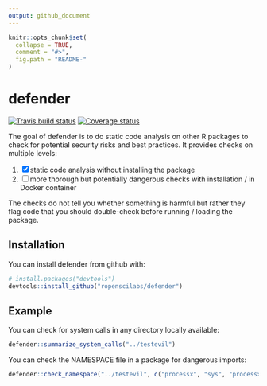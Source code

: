 ```yaml
---
output: github_document
---
```


<!-- README.md is generated from README.Rmd. Please edit that file -->

```r
knitr::opts_chunk$set(
  collapse = TRUE,
  comment = "#>",
  fig.path = "README-"
)
```

# defender

[![Travis build status](https://travis-ci.org/ropenscilabs/defender.svg?branch=master)](https://travis-ci.org/ropenscilabs/defender)
[![Coverage status](https://img.shields.io/codecov/c/github/ropenscilabs/defender/master.svg)](https://codecov.io/github/ropenscilabs/defender?branch=master)

The goal of defender is to do static code analysis on other R packages to check for potential security risks and best practices. It provides checks on multiple levels:

1. [x] static code analysis without installing the package
2. [ ] more thorough but potentially dangerous checks with installation / in Docker container

The checks do not tell you whether something is harmful but rather they flag code that you should double-check before running / loading the package.

## Installation

You can install defender from github with:

```r
# install.packages("devtools")
devtools::install_github("ropenscilabs/defender")
```

## Example

You can check for system calls in any directory locally available:

```r
defender::summarize_system_calls("../testevil")
```

You can check the NAMESPACE file in a package for dangerous imports:

```r
defender::check_namespace("../testevil", c("processx", "sys", "processx::run"))
```

